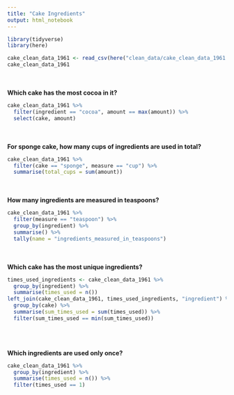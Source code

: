 ```yaml
---
title: "Cake Ingredients"
output: html_notebook
---
```

```r
library(tidyverse)
library(here)
```

```r
cake_clean_data_1961 <- read_csv(here("clean_data/cake_clean_data_1961.csv"))
cake_clean_data_1961
```
<br /><br />
**Which cake has the most cocoa in it?**
```r
cake_clean_data_1961 %>% 
  filter(ingredient == "cocoa", amount == max(amount)) %>% 
  select(cake, amount)
```
<br /><br />
**For sponge cake, how many cups of ingredients are used in total?**
```r
cake_clean_data_1961 %>% 
  filter(cake == "sponge", measure == "cup") %>% 
  summarise(total_cups = sum(amount))
```

<br /><br />
**How many ingredients are measured in teaspoons?**
```r
cake_clean_data_1961 %>% 
  filter(measure == "teaspoon") %>% 
  group_by(ingredient) %>%
  summarise() %>% 
  tally(name = "ingredients_measured_in_teaspoons")
```

<br /><br />
**Which cake has the most unique ingredients?**
```r
times_used_ingredients <- cake_clean_data_1961 %>% 
  group_by(ingredient) %>% 
  summarise(times_used = n())
left_join(cake_clean_data_1961, times_used_ingredients, "ingredient") %>% 
  group_by(cake) %>% 
  summarise(sum_times_used = sum(times_used)) %>% 
  filter(sum_times_used == min(sum_times_used))
  
```

<br /><br />
**Which ingredients are used only once?**
```r
cake_clean_data_1961 %>% 
  group_by(ingredient) %>% 
  summarise(times_used = n()) %>% 
  filter(times_used == 1)
```